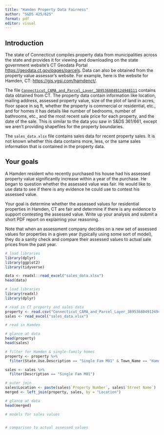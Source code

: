 ```yaml
---
title: "Hamden Property Data Fairness"
author: "S&DS 425/625"
format: pdf
editor: visual
---
```


## Introduction

The state of Connecticut compiles property data from municipalities across the state and provides it for viewing and downloading on the state government website's CT Geodata Portal <https://geodata.ct.gov/pages/parcels>. Data can also be obtained from the property value assessor's website. For example, here is the website for Hamden, CT: <https://gis.vgsi.com/hamdenct/>.

The file [`Connecticut_CAMA_and_Parcel_Layer_3895368049124948111`](https://yaleedu-my.sharepoint.com/:u:/g/personal/brian_macdonald_yale_edu/EVAE5NykXsdLlqI4ufT6nBwBA0_oJh1jqjPioEMQ_G7Fmg?e=qoYauD) contains data obtained from CT. The property data contain information like location, mailing address, assessed property value, size of the plot of land in acres, floor space in sq ft, whether the property is commercial or residential, etc., and for homes it has details like number of bedrooms, number of bathrooms, etc., and the most recent sale price for each property, and the date of the sale. This is similar to the data you saw in S&DS 361/661, except we aren't providing shapefiles for the property boundaries.

The `sales_data.xlsx` file contains sales data for recent property sales. It is not known whether this data contains more, less, or the same sales information that is contained in the property data.

## Your goals

A Hamden resident who recently purchased his house had his assessed property value significantly increase within a year of the purchase. He began to question whether the assessed value was fair. He would like to use data to see if there is any evidence he could use to contest his assessed value.

Your goal is determine whether the assessed values for residential properties in Hamden, CT are fair and determine if there is any evidence to support contesting the assessed value. Write up your analysis and submit a short PDF report on explaining your reasoning.

Note that when an assessment company decides on a new set of assessed values for properties in a given year (typically using some sort of model), they do a sanity check and compare their assessed values to actual sale prices from the past year.

```r
# load libraries
library(dplyr)
library(ggplot2)
library(tidyverse)

data <- readxl::read_excel("sales_data.xlsx")
head(data)
```

```r
# load libraries
library(readxl)
library(dplyr)

# read in CT property and sales data
property <- read.csv("Connecticut_CAMA_and_Parcel_Layer_3895368049124948111.csv")
sales <- read_excel("sales_data.xlsx")

# read in Hamden

# glance at data
head(property)
head(sales)

# filter for Hamden & single-family homes
property <- property %>%
  filter(State.Use.Description == "Single Fam M01" & Town_Name == "Hamden")

sales <- sales %>%
  filter(Description == "Single Fam M01")

# outer join
sales$Location <- paste(sales$`Property Number`, sales$`Street Name`)
merged <- left_join(property, sales, by = "Location")

# glance at data
head(merged)

# models for sales values


# comparison to actual assessed values
```
